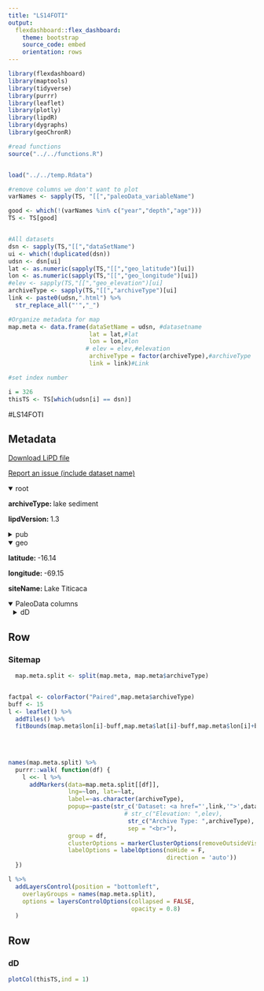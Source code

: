 ```yaml
---
title: "LS14FOTI"
output: 
  flexdashboard::flex_dashboard:
    theme: bootstrap
    source_code: embed
    orientation: rows
---
```


```r
library(flexdashboard)
library(maptools)
library(tidyverse)
library(purrr)
library(leaflet)
library(plotly)
library(lipdR)
library(dygraphs)
library(geoChronR)

#read functions
source("../../functions.R")


load("../../temp.Rdata")

#remove columns we don't want to plot
varNames <- sapply(TS, "[[","paleoData_variableName")

good <- which(!(varNames %in% c("year","depth","age")))
TS <- TS[good]


#All datasets
dsn <- sapply(TS,"[[","dataSetName")
ui <- which(!duplicated(dsn))
udsn <- dsn[ui]
lat <- as.numeric(sapply(TS,"[[","geo_latitude")[ui])
lon <- as.numeric(sapply(TS,"[[","geo_longitude")[ui])
#elev <- sapply(TS,"[[","geo_elevation")[ui]
archiveType <- sapply(TS,"[[","archiveType")[ui]
link <- paste0(udsn,".html") %>% 
  str_replace_all("'","_")

#Organize metadata for map
map.meta <- data.frame(dataSetName = udsn, #datasetname
                       lat = lat,#lat
                       lon = lon,#lon
                      # elev = elev,#elevation
                       archiveType = factor(archiveType),#archiveType
                       link = link)#Link

#set index number

i = 326
thisTS <- TS[which(udsn[i] == dsn)]
```
#LS14FOTI

Metadata {.sidebar}
-------------------------------------
[Download LiPD file](LS14FOTI.lpd)
            

[Report an issue (include dataset name)](https://github.com/nickmckay/LiPDverse/issues)

<details open style="margin-left: 0px">
<summary>root</summary>
<p style="margin-left: 0px"><strong>archiveType: </strong>lake sediment
<p style="margin-left: 0px"><strong>lipdVersion: </strong>1.3
</details>
<details>
<summary>pub</summary>
<details style="margin-left: 10px">
<summary>pub1</summary>
<p style="margin-left: 10px"><strong>author: </strong>Fornace, Kyrstin L. , Hughen, Konrad A. , Shanahan, Timothy M. , Fritz, Sherilyn C. , Baker, Paul A. , Sylva, Sean P.
<p style="margin-left: 10px"><strong>journal: </strong>Earth and Planetary Science Letters
<p style="margin-left: 10px"><strong>volume: </strong>408
<p style="margin-left: 10px"><strong>pages: </strong>-8
<p style="margin-left: 10px"><strong>pubYear: </strong>2014
<p style="margin-left: 10px"><strong>title: </strong>A 60,000-year record of hydrologic variability in the Central Andes from the hydrogen isotopic composition of leaf waxes in Lake Titicaca sediments
<p style="margin-left: 10px"><strong>DOI: </strong>10.1016/j.epsl.2014.10.024
</details>
</details>
<details open style="margin-left: 0px">
<summary>geo</summary>
<p style="margin-left: 0px"><strong>latitude: </strong>-16.14
<p style="margin-left: 0px"><strong>longitude: </strong>-69.15
<p style="margin-left: 0px"><strong>siteName: </strong>Lake Titicaca
</details>
<details open>
<summary>PaleoData columns</summary>
<details style="margin-left: 10px">
<summary>dD</summary>
<p style="margin-left: 10px"><strong>TSid: </strong>LS14FOTI01B
<p style="margin-left: 10px"><strong>variableName: </strong>dD
<p style="margin-left: 10px"><strong>units: </strong>permil
<p style="margin-left: 10px"><strong>description: </strong>terrestrial biomarker
<details>
<summary>interpretation</summary>
<details style="margin-left: 20px">
<summary>1</summary>
<p style="margin-left: 20px"><strong>basis: </strong>SASM precipitation that falls on the Altiplano is ultimately derived from Atlantic Ocean moisture that has been transported across the Amazon Basin and lifted over the eastern cordillera of the Andes. Altiplano ?Dp thus integrates upstream effects including rainout and moisture recycling over the Amazon Basin, altitude effects associated with upslope moisture transport, and local effects such as the intensity of precipitation (?amount effect?) (Dansgaard, 1964). ... "Increased rainout along this trajectory, as well as increased local precipitation in the Andes, results in more depleted ?Dp, consistent with the continentality and amount effects that dominate ?Dp variability throughout most of tropical South America (Vuille et al., 2003). Accordingly, the intensity of the SASM is significantly negatively correlated with ?18O (and correspondingly ?D) of modern precipitation in the Cen- tral Andes, as well as throughout much of southern tropical South America (Vuille and Werner, 2005).
<p style="margin-left: 20px"><strong>interpDirection: </strong>decrease
<p style="margin-left: 20px"><strong>scope: </strong>climate
<p style="margin-left: 20px"><strong>seasonality: </strong>SH summer
<p style="margin-left: 20px"><strong>variable: </strong>South American Summer Monsoon precipitation intensity
</details>
<details style="margin-left: 20px">
<summary>2</summary>
<p style="margin-left: 20px"><strong>basis: </strong>Results from both observational and modeling studies suggest that the dominant control on modern interannual Andean ?Dp variability is Rayleigh-type fractionation during rainout along the trajectory of moist air masses across the Amazon Basin up to the Andes (e.g., Rozanski et al., 1993; Hoffmann et al., 2003; Vimeux et al., 2005; Vuille and Werner, 2005). Increased rainout along this trajectory, as well as increased local precipitation in the Andes, results in more depleted ?Dp, consistent with the continentality and amount effects that dominate ?Dp variability throughout most of tropical South America (Vuille et al., 2003).
<p style="margin-left: 20px"><strong>direction: </strong>positive
<p style="margin-left: 20px"><strong>inferredMaterial: </strong>soil water
<p style="margin-left: 20px"><strong>rank: </strong>1
<p style="margin-left: 20px"><strong>scope: </strong>isotope
<p style="margin-left: 20px"><strong>seasonality: </strong>SH summer
<p style="margin-left: 20px"><strong>variable: </strong>P_isotope
</details>
<details style="margin-left: 20px">
<summary>3</summary>
<p style="margin-left: 20px"><strong>basis: </strong>Results from both observational and modeling studies suggest that the dominant control on modern interannual Andean ?Dp variability is Rayleigh-type fractionation during rainout along the trajectory of moist air masses across the Amazon Basin up to the Andes (e.g., Rozanski et al., 1993; Hoffmann et al., 2003; Vimeux et al., 2005; Vuille and Werner, 2005). Increased rainout along this trajectory, as well as increased local precipitation in the Andes, results in more depleted ?Dp, consistent with the continentality and amount effects that dominate ?Dp variability throughout most of tropical South America (Vuille et al., 2003).
<p style="margin-left: 20px"><strong>direction: </strong>negative
<p style="margin-left: 20px"><strong>rank: </strong>2
<p style="margin-left: 20px"><strong>scope: </strong>isotope
<p style="margin-left: 20px"><strong>seasonality: </strong>SH summer
<p style="margin-left: 20px"><strong>variable: </strong>continental effect
</details>
<details style="margin-left: 20px">
<summary>4</summary>
<p style="margin-left: 20px"><strong>basis: </strong>While the isotopic composition of precipitation appears to be the primary control on the structure of the LT ?Dwax record, it is clear that secondary effects also contribute to this signal. Most notably, the much larger range at LT (102h) than at Illimani (58h) over the past 19 kyr suggests the influence of compounding effects on LT ?Dwax, such as decreased regional precipitation, resulting in a more enriched ?Dp, and low local humidity, which would tend to further enrich plant source water by soil water evaporation and/or leaf transpiration. Since such local evapotranspiration feedbacks would be expected to act in step with ?Dp changes, this would serve to amplify the ?Dwax signal and increase its sensitivity to ?Dp variability.
<p style="margin-left: 20px"><strong>direction: </strong>positive
<p style="margin-left: 20px"><strong>rank: </strong>3
<p style="margin-left: 20px"><strong>scope: </strong>isotope
<p style="margin-left: 20px"><strong>variable: </strong>soil water evapotranspiration
</details>
</details>
</details>

Row
-----------------------------------------------------------------------

### Sitemap

```r
  map.meta.split <- split(map.meta, map.meta$archiveType)


factpal <- colorFactor("Paired",map.meta$archiveType)
buff <- 15
l <- leaflet() %>% 
  addTiles() %>% 
  fitBounds(map.meta$lon[i]-buff,map.meta$lat[i]-buff,map.meta$lon[i]+buff,map.meta$lat[i]+buff)
  

  
  
names(map.meta.split) %>%
  purrr::walk( function(df) {
    l <<- l %>%
      addMarkers(data=map.meta.split[[df]],
                 lng=~lon, lat=~lat,
                 label=~as.character(archiveType),
                 popup=~paste(str_c('Dataset: <a href="',link,'">',dataSetName,'</a>'),
                                 # str_c("Elevation: ",elev),
                                  str_c("Archive Type: ",archiveType),
                                  sep = "<br>"),
                 group = df,
                 clusterOptions = markerClusterOptions(removeOutsideVisibleBounds = F),
                 labelOptions = labelOptions(noHide = F,
                                             direction = 'auto'))
  })

l %>%
  addLayersControl(position = "bottomleft",
    overlayGroups = names(map.meta.split),
    options = layersControlOptions(collapsed = FALSE,
                                   opacity = 0.8)
  )
```

Row {.tabset .tabset-fade}
-----------------------------------------------------------------------

### dD
```r
plotCol(thisTS,ind = 1)
```
